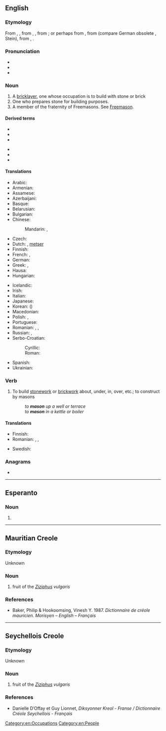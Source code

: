 {{also|Mason|máson|masón|Masoń}}
==English==
{{wikipedia|dab=mason}}

===Etymology===
From {{inh|en|enm|masoun}}, {{m|enm|machun}}, from {{der|en|xno|machun}}, {{m|fro|masson}}, from {{der|en|frk|*makjo|t=maker; builder; see {{l|en|make}}}}; or perhaps from {{der|en|frk|*mattijo}}, from {{der|en|gem-pro|*mattijô||hoe; chisel}} (compare German obsolete {{m|de|Metz}}, Stein{{m|de|Steinmetz|metz}}), from {{der|en|ine-pro|*matn-}}, {{m|ine-pro|*mat-||hoe; slegehammer}}.

===Pronunciation===
* {{audio|en-us-mason.ogg|Audio (US)|lang=en}}
* {{IPA|/ˈmeɪsən/|lang=en}}
* {{rhymes|eɪsən|lang=en}}

===Noun===
{{en-noun}}

# A [[bricklayer]], one whose occupation is to build with stone or brick
# One who prepares stone for building purposes.
# A member of the fraternity of Freemasons. See [[Freemason]].

====Derived terms====
{{der-top|Terms derived from ''mason''}}
* {{l|en|mason bee}}
* {{l|en|mason moth}}
* {{l|en|mason shell}}
{{der-mid}}
* {{l|en|mason wasp}}
* {{l|en|masonry}}
* {{l|en|monumental mason}}
{{der-bottom}}

====Translations====
{{trans-top|one who builds with stone or brick}}
* Arabic: {{t|ar|بَنَّاء|m}}
* Armenian: {{t+|hy|քարտաշ}}
* Assamese: {{t|as|মিস্ত্ৰী}}
* Azerbaijani: {{t+|az|bənna}}
* Basque: {{t+|eu|igeltsero}}
* Belarusian: {{t|be|му́ляр|m}}
* Bulgarian: {{t+|bg|зидар|m}}
* Chinese:
*: Mandarin: {{t+|cmn|石匠|tr=shíjiàng|sc=Hani}}, {{t+|cmn|石工|tr=shígōng|sc=Hani}}
* Czech: {{t+|cs|zedník|m}}
* Dutch: {{t+|nl|metselaar|m}}, {{qualifier|Flemish}} [[metser]] {{g|m}}
* Finnish: {{t+|fi|muurari}}
* French: {{t+|fr|maçon|m}}, {{t+|fr|maçonne|f}}
* German: {{t+|de|Maurer|m}}
* Greek: {{t+|el|κτίστης|m}}, {{t|el|λιθοδόμος|m}}
* Hausa: {{t|ha|mesin|m|alt=mēsìn}}
* Hungarian: {{t+|hu|kőműves}}
{{trans-mid}}
* Icelandic: {{t+|is|múrari|m}}
* Irish: {{t|ga|saor|m}}
* Italian: {{t+|it|muratore|m}}
* Japanese: {{t+|ja|石工|tr=いしく, ishiku|sc=Jpan}}
* Korean: {{t+|ko|석공|tr=seok-gong}} ({{t+|ko|石工}})
* Macedonian: {{t|mk|ѕидар|m}}
* Polish: {{t+|pl|kamieniarz|m}}, {{t+|pl|murarz|m}}
* Portuguese: {{t+|pt|pedreiro|m}}
* Romanian: {{t+|ro|zidar|m}}, {{t+|ro|pietrar|m}}, {{t+|ro|mason|m}} {{qualifier|rare}}
* Russian: {{t+|ru|ка́менщик|m}}, {{t+|ru|масо́н|m}} {{qualifier|rare in this sense}}
* Serbo-Croatian:
*: Cyrillic: {{t|sh|зѝда̄р|m|sc=Cyrl}}
*: Roman: {{t+|sh|zìdār|m}}
* Spanish: {{t+|es|albañil|m}}
* Ukrainian: {{t|uk|му́ляр|m}}
{{trans-bottom}}

{{trans-see|Freemason}}

===Verb===
{{en-verb}}

# {{lb|en|transitive|normally with a preposition}} To build [[stonework]] or [[brickwork]] about, under, in, over, etc.; to construct by masons
#: ''to '''mason''' up a well or terrace''
#: ''to '''mason''' in a kettle or boiler''

====Translations====
{{trans-top|to build stonework or brickwork}}
* Finnish: {{t+|fi|muurata}}
* Romanian: {{t+|ro|zidi}}, {{t+|ro|dura}}, {{t+|ro|clădi}}
{{trans-mid}}
* Swedish: {{t+|sv|mura}}
{{trans-bottom}}

===Anagrams===
* {{anagrams|en|a=amnos|Manso|NOMAS|Osman|manos|moans|monas}}

[[Category:en:Occupations]]
[[Category:en:People]]

----

==Esperanto==

===Noun===
{{eo-head}}

# {{eo-form of|mas|on}}

----

==Mauritian Creole==

===Etymology===
Unknown

===Noun===
{{head|mfe|noun}}

# fruit of the ''[[Ziziphus]] vulgaris''

===References===
* Baker, Philip & Hookoomsing, Vinesh Y. 1987. ''Dictionnaire de créole mauricien. Morisyen – English – Français''

----

==Seychellois Creole==

===Etymology===
Unknown

===Noun===
{{head|crs|noun}}

# fruit of the ''[[Ziziphus]] vulgaris''

===References===
* Danielle D’Offay et Guy Lionnet, ''Diksyonner Kreol - Franse / Dictionnaire Créole Seychellois - Français''